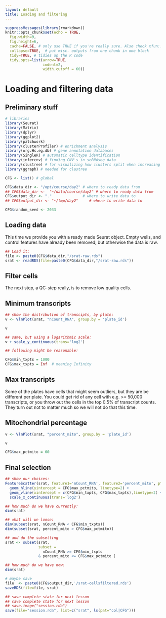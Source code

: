 ```yaml
---
layout: default
title: Loading and filtering
---
```


<!-- stuff to make Rmarkdown do what we want:  -->
```r
suppressMessages(library(rmarkdown))
knitr::opts_chunk$set(echo = TRUE,
  fig.width=9,
  fig.height=6,
  cache=FALSE, # only use TRUE if you're really sure. Also check xfun::cache_rds
  collapse=TRUE,  # put misc. outputs from one chunk in one block
  tidy=TRUE, # tidies up the R code
  tidy.opts=list(arrow=TRUE, 
                 indent=2,
                 width.cutoff = 60))
```

<!-- load complete state from previous lesson ; not the first time-->

# Loading and filtering data
## Preliminary stuff

```r
# libraries
library(Seurat)
library(Matrix)
library(dplyr)
library(ggplot2)
library(patchwork)
library(clusterProfiler) # enrichment analysis
library(org.Hs.eg.db) # gene annotation databases
library(SingleR) # automatic celltype identification
library(infercnv) # finding CNV's in scRNAseq data
library(clustree) # for visualizing how clusters split when increasing resolution
library(ggraph) # needed for clustree


```

```r

CFG <- list() # global

CFG$data_dir <- "/opt/course/day2" # where to ready data from
## CFG$data_dir <-  "~/data/course/day2" # where to ready data from
CFG$output_dir <- "."              # where to write data to
## CFG$output_dir <- "~/tmp/day2"     # where to write data to

CFG$random_seed <- 2033

```

## Loading data

This time we provide you with a ready made Seurat object. Empty wells,
and control features have already been removed, but otherwise the
data is raw. 

```r
## Load it:
file <- paste0(CFG$data_dir,"/srat-raw.rds")
srat <- readRDS(file=paste0(CFG$data_dir,"/srat-raw.rds"))

```

## Filter cells

The next step, a QC-step really, is to remove low quality cells.

## Minimum transcripts

```r

## show the distribution of transcipts, by plate:
v <- VlnPlot(srat, "nCount_RNA", group.by = 'plate_id')

v

## same, but using a logarithmic scale:
v + scale_y_continuous(trans='log2')

## following might be reasonable:

CFG$min_txpts = 1000
CFG$max_txpts = Inf  # meaning Infinity

```

## Max transcripts

Some of the plates have cells that might seem outliers, but they are
be different per plate. You could get rid of any cell with e.g. >=
50,000 transcripts, or you throw out the cells in the top 0.5% of
transcript counts.  They turn out not to matter much so we will not do
that this time.

<!-- for code throwing out 0.5% top percentile per plate, see prior to 21-Jan-2022 07:19:48 -->

## Mitochondrial percentage

<!-- @@ say something about myotic cells naturally expressing high mito -->

```r

v <- VlnPlot(srat, "percent_mito", group.by = 'plate_id')

v

CFG$max_pctmito = 60

```

## Final selection

```r

## show our choices:
FeatureScatter(srat, feature1='nCount_RNA', feature2='percent_mito', pt.size=2)  + 
  geom_hline(yintercept = CFG$max_pctmito, linetype=2) +
  geom_vline(xintercept = c(CFG$min_txpts, CFG$max_txpts),linetype=2) + 
  scale_x_continuous(trans='log2')

## how much do we have currently:
dim(srat)

## what will we loose:
dim(subset(srat, nCount_RNA < CFG$min_txpts))
dim(subset(srat, percent_mito > CFG$max_pctmito))

## and do the subsetting
srat <- subset(srat,
               subset =
                 nCount_RNA >= CFG$min_txpts
               & percent_mito <= CFG$max_pctmito ) 

## how much do we have now:
dim(srat)

# maybe save
file  <- paste0(CFG$output_dir,'/srat-cellsfiltered.rds')
saveRDS(file=file, srat)

```



<!-- lastly, save the complete sesssion for the next time -->
```r
## save complete state for next lesson
## save complete state for next lesson
## save.image("session.rda")
save(file="session.rda", list=c("srat", ls(pat="col|CFG")))
```
